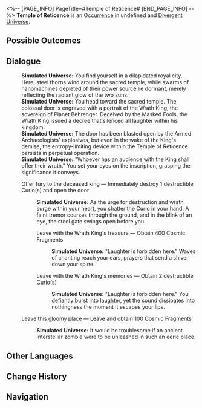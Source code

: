 <%-- [PAGE_INFO]
PageTitle=#Temple of Reticence#
[END_PAGE_INFO] --%>
{{Stub}}
{{Simulated Universe Event Infobox
|id            = 24501
|title         = 
|image         = <!--TBA: SpriteOutput/Rogue/RandomEvent/PicRogueEvent_27.png-->
|domains_su    = 
|domains_swarm = 
|domains_gng   = 
|domains_du    = Unknown
|domains_und   = 
|requirements  = 
|prev          = 
|next          = 
|characters    = 
|factions      = 
|order         = 
|order_du      = 123
}}
'''Temple of Reticence''' is an [[Divergent Universe/Occurrence|Occurrence]] in undefined and [[Divergent Universe]].

==Possible Outcomes==
{{Possible Outcomes
|choice_1 = Offer fury to the deceased king
|result_1 = Immediately destroy 1 destructible Curio(s) and open the door

|choice_2 = Leave this gloomy place
|result_2 = Leave and obtain 100 Cosmic Fragments

|choice_3 = Leave with the Wrath King's treasure
|result_3 = Obtain 400 Cosmic Fragments

|choice_4 = Leave with the Wrath King's memories
|result_4 = Obtain 2 destructible Curio(s)

}}
<!--
==Gameplay Notes==
* 
-->
==Dialogue==
{{Dialogue Start}}
:'''Simulated Universe:''' You find yourself in a dilapidated royal city. Here, steel thorns wind around the sacred temple, while swarms of nanomachines depleted of their power source lie dormant, merely reflecting the radiant glow of the two suns.
:'''Simulated Universe:''' You head toward the sacred temple. The colossal door is engraved with a portrait of the Wrath King, the sovereign of Planet Behrenger. Deceived by the Masked Fools, the Wrath King issued a decree that silenced all laughter within his kingdom.
:'''Simulated Universe:''' The door has been blasted open by the Armed Archaeologists' explosives, but even in the wake of the King's demise, the entropy-limiting device within the Temple of Reticence persists in perpetual operation.
:'''Simulated Universe:''' "Whoever has an audience with the King shall offer their wrath." You set your eyes on the inscription, grasping the significance it conveys.
:{{DIcon|Star}} Offer fury to the deceased king &mdash; Immediately destroy 1 destructible Curio(s) and open the door
::'''Simulated Universe:''' As the urge for destruction and wrath surge within your heart, you shatter the Curio in your hand. A faint tremor courses through the ground, and in the blink of an eye, the steel gate swings open before you.
::{{DIcon|Star}} Leave with the Wrath King's treasure &mdash; Obtain 400 Cosmic Fragments
:::'''Simulated Universe:''' "Laughter is forbidden here." Waves of chanting reach your ears, prayers that send a shiver down your spine.
::{{DIcon|Star}} Leave with the Wrath King's memories &mdash; Obtain 2 destructible Curio(s)
:::'''Simulated Universe:''' "Laughter is forbidden here." You defiantly burst into laughter, yet the sound dissipates into nothingness the moment it escapes your lips.
:{{DIcon|Star}} Leave this gloomy place &mdash; Leave and obtain 100 Cosmic Fragments
::'''Simulated Universe:''' It would be troublesome if an ancient interstellar zombie were to be unleashed in such an eerie place.
{{Dialogue End}}

==Other Languages==
{{Other Languages
|en   = Temple of Reticence
|zhs  = 缄默之殿
|zht  = 緘默之殿
|ja   = {{Rubi|沈黙|ちんもく}}の{{Rubi|神殿|しんでん}}
|ko   = 침묵의 궁전
|es   = Templo del Silencio
|fr   = Temple de la réticence
|ru   = Храм молчания
|th   = วิหารสุดเงียบงัน
|vi   = Ngôi Đền Lặng Im
|de   = Tempel des Schweigens
|id   = Kuil Keheningan
|pt   = Templo da Reticência
}}

==Change History==
{{Change History|2.7}}

==Navigation==
{{Occurrence Navbox}}